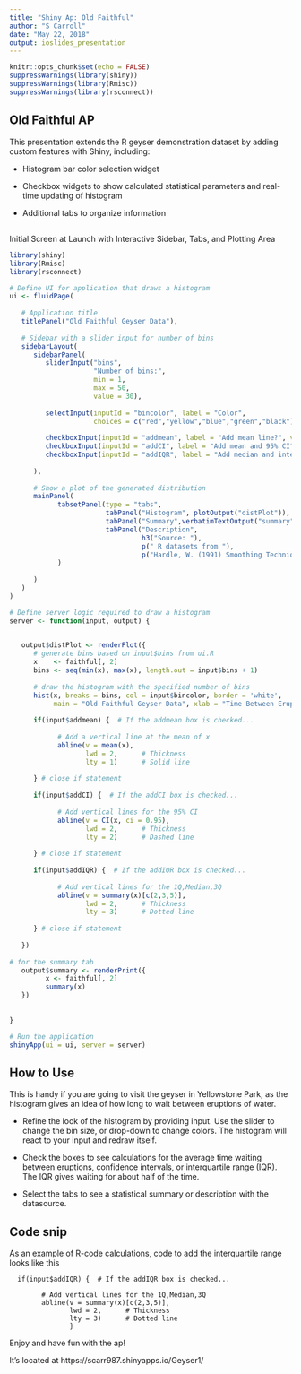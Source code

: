 ---
title: "Shiny Ap: Old Faithful"
author: "S Carroll"
date: "May 22, 2018"
output: ioslides_presentation
---

```{r setup, include=FALSE}
knitr::opts_chunk$set(echo = FALSE)
suppressWarnings(library(shiny))
suppressWarnings(library(Rmisc))
suppressWarnings(library(rsconnect))
```

## Old Faithful AP
This presentation extends the R geyser demonstration dataset by adding custom features with Shiny, including:

* Histogram bar color selection widget

* Checkbox widgets to show calculated statistical parameters and real-time updating of histogram

* Additional tabs to organize information 

## 
Initial Screen at Launch with Interactive Sidebar, Tabs, and Plotting Area
```{r ap, fig.width= 4, fig.height=2}

library(shiny)
library(Rmisc)
library(rsconnect)

# Define UI for application that draws a histogram
ui <- fluidPage(
   
   # Application title
   titlePanel("Old Faithful Geyser Data"),
   
   # Sidebar with a slider input for number of bins 
   sidebarLayout(
      sidebarPanel(
         sliderInput("bins",
                     "Number of bins:",
                     min = 1,
                     max = 50,
                     value = 30),
         
         selectInput(inputId = "bincolor", label = "Color",
                     choices = c("red","yellow","blue","green","black"), selected = "green"),
         
         checkboxInput(inputId = "addmean", label = "Add mean line?", value = FALSE),
         checkboxInput(inputId = "addCI", label = "Add mean and 95% CI?", value = FALSE),
         checkboxInput(inputId = "addIQR", label = "Add median and interquartile range?", value = FALSE)     
         
      ),
      
      # Show a plot of the generated distribution
      mainPanel(
            tabsetPanel(type = "tabs",
                        tabPanel("Histogram", plotOutput("distPlot")),  
                        tabPanel("Summary",verbatimTextOutput("summary")),                            
                        tabPanel("Description", 
                                 h3("Source: "),
                                 p(" R datasets from "),
                                 p("Hardle, W. (1991) Smoothing Techniques with Implementation in S. New York: Springer"))                         
            )
            
      )
   )
)

# Define server logic required to draw a histogram
server <- function(input, output) {

      
   output$distPlot <- renderPlot({
      # generate bins based on input$bins from ui.R
      x    <- faithful[, 2] 
      bins <- seq(min(x), max(x), length.out = input$bins + 1)
      
      # draw the histogram with the specified number of bins
      hist(x, breaks = bins, col = input$bincolor, border = 'white',
           main = "Old Faithful Geyser Data", xlab = "Time Between Eruptions (mins)") 
      
      if(input$addmean) {  # If the addmean box is checked...
            
            # Add a vertical line at the mean of x
            abline(v = mean(x),
                   lwd = 2,      # Thickness
                   lty = 1)      # Solid line
            
      } # close if statement
      
      if(input$addCI) {  # If the addCI box is checked...
            
            # Add vertical lines for the 95% CI
            abline(v = CI(x, ci = 0.95),
                   lwd = 2,      # Thickness
                   lty = 2)      # Dashed line
            
      } # close if statement     
      
      if(input$addIQR) {  # If the addIQR box is checked...
            
            # Add vertical lines for the 1Q,Median,3Q
            abline(v = summary(x)[c(2,3,5)],
                   lwd = 2,      # Thickness
                   lty = 3)      # Dotted line
            
      } # close if statement     
      
   })
   
# for the summary tab
   output$summary <- renderPrint({
         x <- faithful[, 2]             
         summary(x)
   })    
   
   
}

# Run the application 
shinyApp(ui = ui, server = server)

```

## How to Use

This is handy if you are going to visit the geyser in Yellowstone Park, as the histogram gives an idea of how long to wait between eruptions of water. 

* Refine the look of the histogram by providing input. Use the slider to change the bin size, or drop-down to change colors.  The histogram will react to your input and redraw itself.  

* Check the boxes to see calculations for the average time waiting between eruptions, confidence intervals, or interquartile range (IQR).  The IQR gives waiting for about half of the time. 

* Select the tabs to see a statistical summary or description with the datasource. 

## Code snip

As an example of R-code calculations, code to add the interquartile range looks like this

      if(input$addIQR) {  # If the addIQR box is checked...
            
            # Add vertical lines for the 1Q,Median,3Q
            abline(v = summary(x)[c(2,3,5)],
                   lwd = 2,      # Thickness
                   lty = 3)      # Dotted line 
                   }      


Enjoy and have fun with the ap! 

It's located at https://scarr987.shinyapps.io/Geyser1/ 




